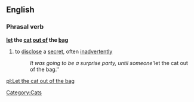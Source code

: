 ==English==
===Phrasal verb===
'''[[let]] the [[cat]] [[out of]] the [[bag]]'''
#{{idiom}} to [[disclose]] a [[secret]], often [[inadvertent]]ly
#:''It was going to be a surprise party, until someone '''let the cat out of the bag.''

[[pl:Let the cat out of the bag]]
[[Category:Cats]]